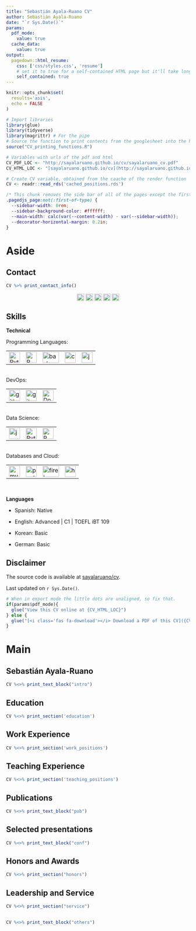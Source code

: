 ```yaml
---
title: "Sebastián Ayala-Ruano CV"
author: Sebastián Ayala-Ruano
date: "`r Sys.Date()`"
params:
  pdf_mode:
    value: true
  cache_data:
    value: true
output:
  pagedown::html_resume:
    css: ['css/styles.css', 'resume']
    # set it to true for a self-contained HTML page but it'll take longer to render
    self_contained: true
---
```


```r
knitr::opts_chunk$set(
  results='asis', 
  echo = FALSE
)

# Import libraries
library(glue)
library(tidyverse)
library(magrittr) # For the pipe
# Source the function to print contents from the googlesheet into the html or pdf
source("CV_printing_functions.R")

# Variables with urls of the pdf and html
CV_PDF_LOC <- "http://sayalaruano.github.io/cv/sayalaruano_cv.pdf"
CV_HTML_LOC <- "[sayalaruano.github.io/cv](http://sayalaruano.github.io/cv)"

# Create CV variable, obtained from the caache of the render function
CV <- readr::read_rds('cached_positions.rds')
```

```css
/* This chunk removes the side bar of all of the pages except the first one*/
.pagedjs_page:not(:first-of-type) {
  --sidebar-width: 0rem;
  --sidebar-background-color: #ffffff;
  --main-width: calc(var(--content-width) - var(--sidebar-width));
  --decorator-horizontal-margin: 0.2in;
}
```

Aside
================================================================================

Contact {#contact}
--------------------------------------------------------------------------------

```r
CV %>% print_contact_info()
```

<p align="center">
    <a href="https://www.twitter.com/sayalaruano/" target="blank"><img align="center"  src="./css/icons/twitter.svg" alt="Twitter" height="20" width="20"/></a>
    <a href="https://github.com/sayalaruano" target="blank"><img align="center"  src="./css/icons/github.svg" alt="GitHub" height="20" width="20" /></a>
    <a href="https://www.linkedin.com/in/sayalaruano" target="blank"><img align="center" src="./css/icons/linkedin.svg" alt="LinkedIn" height="20" width="20" /></a>
    <a href="https://orcid.org/0000-0001-9756-6745" target="blank">
    <img align="center" src="./css/icons/orcid.svg" alt="orCID" height="20" width="20" /></a>
    <a href="https://www.researchgate.net/profile/Sebastian-Ayala-Ruano" target="blank">
    <img align="center" src="./css/icons/researchgate.svg" alt="Researchgate" height="20" width="20"/></a> 
</p>

Skills {#skills}
--------------------------------------------------------------------------------
<i class="fa fa-laptop"></i> **Technical**

Programming Languages:
<table>
    <td><img src="./css/icons/python-plain-wordmark.svg" alt="Python" width="30" height="30"/> </td>
    <td><img src="./css/icons/r-plain.svg" alt="R" width="30" height="30"/> </td>
    <td><img src="./css/icons/bash.svg" alt="bash" width="45" height="30"/> </td>
    <td><img src="./css/icons/cplusplus-plain.svg" alt="c++" width="30" height="30"/> </td>
    <td><img src="./css/icons/java-plain-wordmark.svg" alt="java" width="30" height="30"/></td>
</table>

<br>
DevOps:
<table>
     <td><img src="./css/icons/github-original-wordmark.svg" alt="github" width="30" height="30"/></td>
     <td><img src="./css/icons/git-original-wordmark.svg" alt="git" width="30" height="30"/></td>
     <td><img src="./css/icons/docker-plain-wordmark.svg" alt="Docker" width="30" height="30"/></td>
</table>

<br>
Data Science:
<table>
    <td><img src="./css/icons/jupyter-plain-wordmark.svg" alt="jupyter" width="30" height="30"/></td>
    <td><img src="./css/icons/python-plain-wordmark.svg" alt="Python" width="30" height="30"/> </td>
    <td><img src="./css/icons/r-plain.svg" alt="R" width="30" height="30"/> </td>
</table>

<br>
Databases and Cloud:
<table>
     <td><img src="./css/icons/mysql-plain-wordmark.svg" alt="mysql" width="30" height="30"/></td>
     <td><img src="./css/icons/postgresql-plain-wordmark.svg" alt="postgresql" width="30" height="30"/></td>
     <td><img src="./css/icons/firebase-plain-wordmark.svg" alt="firebase" width="45" height="30"/> </td>
     <td><img src="./css/icons/heroku-plain-wordmark.svg" alt="heroku" width="30" height="30"/> </td>
</table>
<br>

<i class="fa fa-language" aria-hidden="true"></i> **Languages**

- Spanish: Native

- English: Advanced | C1 | TOEFL iBT 109 

- Korean: Basic

- German: Basic

Disclaimer {#disclaimer}
--------------------------------------------------------------------------------

The source code is available at [sayalaruano/cv](https://github.com/sayalaruano/cv).

Last updated on `r Sys.Date()`.

```r
# When in export mode the little dots are unaligned, so fix that. 
if(params$pdf_mode){
  glue("View this CV online at {CV_HTML_LOC}")
} else {
  glue("[<i class='fas fa-download'></i> Download a PDF of this CV]({CV_PDF_LOC})")
}
```

Main
================================================================================

Sebastián Ayala-Ruano {#title}
--------------------------------------------------------------------------------

```r
CV %<>% print_text_block("intro")
```

Education {#education data-icon=graduation-cap} 
--------------------------------------------------------------------------------

```r
CV %<>% print_section('education')
```

Work Experience {#work data-icon=suitcase} 
--------------------------------------------------------------------------------

```r
CV %<>% print_section('work_positions')
```

Teaching Experience {#teaching data-icon=chalkboard-teacher}
--------------------------------------------------------------------------------

```r
CV %<>% print_section('teaching_positions')
```

Publications {#pub data-icon=book}
--------------------------------------------------------------------------------

```r
CV %<>% print_text_block("pub")
```

Selected presentations {#conf data-icon=chalkboard}
--------------------------------------------------------------------------------

```r
CV %<>% print_text_block("conf")
```

Honors and Awards {#honors data-icon=medal}
--------------------------------------------------------------------------------

```r
CV %<>% print_section("honors")
```


Leadership and Service {#leadership data-icon=users}
--------------------------------------------------------------------------------

```r
CV %<>% print_section("service")
```

{#others}
--------------------------------------------------------------------------------

```r
CV %<>% print_text_block("others")
```

